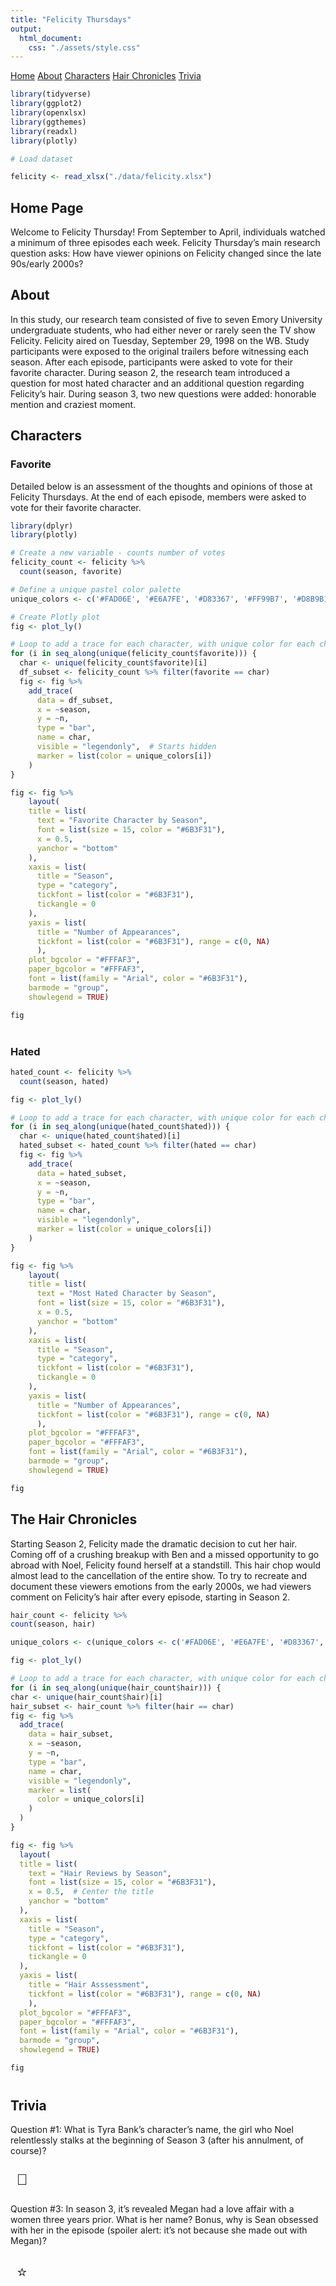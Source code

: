 ```yaml
---
title: "Felicity Thursdays"
output: 
  html_document:
    css: "./assets/style.css"  
---
```


<nav>
    <a href="#home">Home</a>
    <a href="#about">About</a>
    <a href="#characters">Characters</a>
    <a href="#hair">Hair Chronicles</a>
    <a href="#trivia">Trivia</a>
</nav>

```r
library(tidyverse)
library(ggplot2)
library(openxlsx)
library(ggthemes)
library(readxl)
library(plotly)

# Load dataset 

felicity <- read_xlsx("./data/felicity.xlsx")
```

<!-- Home Section --> 
<div id="home"> 
  <h2>Home Page</h2> 
  <p>Welcome to Felicity Thursday! From September to April, individuals watched a minimum of three episodes each week. Felicity Thursday's main research question asks: How have viewer opinions on Felicity changed since the late 90s/early 2000s?</p> 
</div> 

<!-- About Section -->
<div id="about">
  <h2>About</h2>
  <p>In this study, our research team consisted of five to seven Emory University undergraduate students, who had either never or rarely seen the TV show Felicity. Felicity aired on Tuesday, September 29, 1998 on the WB. Study participants were exposed to the original trailers before witnessing each season. After each episode, participants were asked to vote for their favorite character. During season 2, the research team introduced a question for most hated character and an additional question regarding Felicity's hair. During season 3, two new questions were added: honorable mention and craziest moment.</p>
</div>

<!-- Characters -->
<div id="characters">
  <h2>Characters</h2>
### Favorite
  <p>Detailed below is an assessment of the thoughts and opinions of those at Felicity Thursdays. At the end of each episode, members were asked to vote for their favorite character.</p>

  <div class="graph-container" style="margin-bottom: 40px;">
  
  ```r
  library(dplyr)
  library(plotly)

  # Create a new variable - counts number of votes 
  felicity_count <- felicity %>%
    count(season, favorite)

  # Define a unique pastel color palette
  unique_colors <- c('#FAD06E', '#E6A7FE', '#D83367', '#FF99B7', '#D8B9B1', '#B3CDE0', '#E6A8D7', '#F6D7A7')

  # Create Plotly plot
  fig <- plot_ly()

  # Loop to add a trace for each character, with unique color for each character
  for (i in seq_along(unique(felicity_count$favorite))) {
    char <- unique(felicity_count$favorite)[i]
    df_subset <- felicity_count %>% filter(favorite == char)
    fig <- fig %>%
      add_trace(
        data = df_subset,
        x = ~season,
        y = ~n,  
        type = "bar",
        name = char,  
        visible = "legendonly",  # Starts hidden
        marker = list(color = unique_colors[i])
      )
  }

  fig <- fig %>%
      layout(
      title = list(
        text = "Favorite Character by Season", 
        font = list(size = 15, color = "#6B3F31"),  
        x = 0.5,  
        yanchor = "bottom"
      ),
      xaxis = list(
        title = "Season",
        type = "category",
        tickfont = list(color = "#6B3F31"),
        tickangle = 0
      ),
      yaxis = list(
        title = "Number of Appearances",
        tickfont = list(color = "#6B3F31"), range = c(0, NA)
        ),
      plot_bgcolor = "#FFFAF3",
      paper_bgcolor = "#FFFAF3",
      font = list(family = "Arial", color = "#6B3F31"),
      barmode = "group",
      showlegend = TRUE)

  fig
  ```
  </div> 


### Hated

  ```r

  hated_count <- felicity %>%
    count(season, hated)

  fig <- plot_ly()

  # Loop to add a trace for each character, with unique color for each character
  for (i in seq_along(unique(hated_count$hated))) {
    char <- unique(hated_count$hated)[i]
    hated_subset <- hated_count %>% filter(hated == char)  
    fig <- fig %>%
      add_trace(
        data = hated_subset,
        x = ~season,
        y = ~n,  
        type = "bar",
        name = char,  
        visible = "legendonly",  
        marker = list(color = unique_colors[i])
      )
  }

  fig <- fig %>%
      layout(
      title = list(
        text = "Most Hated Character by Season", 
        font = list(size = 15, color = "#6B3F31"),  
        x = 0.5,  
        yanchor = "bottom"
      ),
      xaxis = list(
        title = "Season",
        type = "category",
        tickfont = list(color = "#6B3F31"),
        tickangle = 0
      ),
      yaxis = list(
        title = "Number of Appearances",
        tickfont = list(color = "#6B3F31"), range = c(0, NA)
        ),
      plot_bgcolor = "#FFFAF3",
      paper_bgcolor = "#FFFAF3",
      font = list(family = "Arial", color = "#6B3F31"),
      barmode = "group",
      showlegend = TRUE)

  fig
  ```
</div>

<!-- Hair Chronicles Section -->
<div id="hair">
  <h2>The Hair Chronicles</h2>
  <p>Starting Season 2, Felicity made the dramatic decision to cut her hair. Coming off of a crushing breakup with Ben and a missed opportunity to go abroad with Noel, Felicity found herself at a standstill. This hair chop would almost lead to the cancellation of the entire show. To try to recreate and document these viewers emotions from the early 2000s, we had viewers comment on Felicity's hair after every episode, starting in Season 2.</p>
  
  <div class="graph-container" style="margin-bottom: 40px;">
  ```r

hair_count <- felicity %>%
  count(season, hair)

unique_colors <- c(unique_colors <- c('#FAD06E', '#E6A7FE', '#D83367', '#FF99B7', '#D8B9B1', '#B3CDE0', '#E6A8D7', '#F6D7A7'))

fig <- plot_ly()

# Loop to add a trace for each character, with unique color for each character
for (i in seq_along(unique(hair_count$hair))) {
  char <- unique(hair_count$hair)[i]
  hair_subset <- hair_count %>% filter(hair == char)  
  fig <- fig %>%
    add_trace(
      data = hair_subset,
      x = ~season,
      y = ~n, 
      type = "bar",
      name = char,  
      visible = "legendonly",  
      marker = list(
        color = unique_colors[i]  
      )
    )
}

fig <- fig %>%
    layout(
    title = list(
      text = "Hair Reviews by Season", 
      font = list(size = 15, color = "#6B3F31"),
      x = 0.5,  # Center the title
      yanchor = "bottom"  
    ),
    xaxis = list(
      title = "Season",
      type = "category",
      tickfont = list(color = "#6B3F31"),
      tickangle = 0  
    ),
    yaxis = list(
      title = "Hair Asssessment",
      tickfont = list(color = "#6B3F31"), range = c(0, NA)
      ),
    plot_bgcolor = "#FFFAF3",
    paper_bgcolor = "#FFFAF3",
    font = list(family = "Arial", color = "#6B3F31"),
    barmode = "group",
    showlegend = TRUE)

fig

  ```
</div>
 <!-- Trivia Section -->
<div id="trivia">
  <h2>Trivia</h2>


<!-- Question 1 -->
<p>Question #1: What is Tyra Bank's character's name, the girl who Noel relentlessly stalks at the beginning of Season 3 (after his annulment, of course)?</p>

 <button id="starButton2" onclick="toggleText('hiddenText2')">🌟</button>
  <p id="hiddenText2" class="hiddenText">Jane Scott! ✨</p>
 
 <!-- Question 2 -->
<p>Question #3: In season 3, it's revealed Megan had a love affair with a women three years prior. What is her name? Bonus, why is Sean obsessed with her in the episode (spoiler alert: it's not because she made out with Megan)?</p>

<button id="starButton3" onclick="toggleText('hiddenText3')">⭐</button>
  <p id="hiddenText3" class="hiddenText">Chris! 🌈</p>
 </div> 

<style>
  #starButton1, #starButton2, #starButton3 {
    font-size: 24px; 
    border: none;
    background: none;
    cursor: pointer;
    display: inline-block; 
    padding: 10px;
  }

  .hiddenText {
    display: none;
    font-size: 18px;
    margin-top: 10px;
  }
</style>


<script>
  // Toggle Text Visibility
  function toggleText(textId) {
    var text = document.getElementById(textId);
    if (text.style.display === "none" || text.style.display === "") {
      text.style.display = "block";  // Show text
    } else {
      text.style.display = "none";  // Hide text
    }
  }
</script>
  